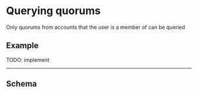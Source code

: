 
# Querying quorums

Only quorums from accounts that the user is a member of can be queried

## Example

TODO: implement

---

## Schema

<Schema />
